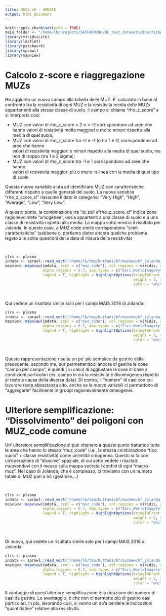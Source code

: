 ```yaml
---
title: MUZS v0 - UPDATE
output: html_document
---
```


```r
knitr::opts_chunk$set(echo = TRUE)
main_folder <- "/home/lb/projects/SATFARMING/BF_test_datasets/Bonifiche_Ferraresi/"
library(viridisLite)
library(leaflet)
library(patchwork)
library(sprawl)
library(mapview)
```

# Calcolo z-score e riaggregazione MUZs

Ho aggiunto un nuovo campo alla tabella delle MUZ. E' calcolato in base al 
  confronto tra la resistività di ogni MUZ e la resistività media delle MUZs
  appartenenti alla stessa classe di suolo. Il campo si chiama "rho_z_score" e 
  si interpreta cosi:
  
  * MUZ con valori di rho_z_score > 2 o < -2 corrispondono ad aree che hanno valori di resistività     molto maggiori o molto minori rispetto alla media di quel suolo; 
  * MUZ con valori di rho_z_score tra -2 e -1 (o tra 1 e 2) corrispondono ad aree che hanno   
    valori di resistività maggiori o minori rispetto alla media di quel suolo, ma non
    di troppo (tra 1 e 2 sigma); 
  * MUZ con valori di rho_z_score tra -1 e 1 corrispondono ad aree che hanno   
    valori di resistività maggiori più o meno in linea con la media di quel tipo di suolo
    
Questa nuova variabile aiuta ad identificare MUZ con caratteristiche differenti 
rispetto a quelle generali del suolo. La nuova variabile "rho_z_score_cl" riassume
il dato in categorie: "Very High", "High", "Average", "Low", "Very Low".

A questo punto, la combinazione tra "id_soil e "rho_z_score_cl" indica zone 
ragionevolmete "omogenee", ossia appartenti a una classe di suolo e a una classe
di resistività rispetto alla media. La mappa sotto mostra il risultato per 
Jolanda. In questo caso, a MUZ code simile corrispondono "simili caratteristiche"
(sebbene ci portiamo dietro ancora qualche problema legato alle solite questioni 
delle data di misura della resistività)

<br>


```r
clrs <- plasma
indata <- sprawl::read_vect("/home/lb/tmp/buttami/bf/muznew/bf_jolanda_muz.gpkg")
mapview::mapview(indata, zcol = c("muz_code"), col.regions = viridis, color = "grey75", lwd = 0.5,
                 alpha.regions = 0.7, map.types = c("Esri.WorldImagery", "OpenStreetMap"),
                 legend = T, highlight = highlightOptions(bringToFront = TRUE, opacity = 1,
                                                          weight = 2, sendToBack = FALSE, 
                                                          color = "white"))@map
```
<br>

Qui vedete un risultato simile solo per i campi MAIS 2018 di Jolanda: 

```r
clrs <- plasma
indata <- sprawl::read_vect("/home/lb/tmp/buttami/bf/muznew/bf_jolanda_muz_maize.gpkg")
mapview::mapview(indata, zcol = c("muz_code"), col.regions = viridis, color = "grey75", lwd = 0.5,
                 alpha.regions = 0.7, map.types = c("Esri.WorldImagery", "OpenStreetMap"),
                 legend = T, highlight = highlightOptions(bringToFront = TRUE, opacity = 1,
                                                          weight = 2, sendToBack = FALSE, 
                                                          color = "white"))@map
```

<br>

Questa rappresentazione risulta un po' più semplice da gestire della precedente, 
secondo me, pur permettendoci ancora di gestire le cose "campo per campo", e quindi (
in caso) di aggiustare le cose in base a condizioni particolari (es. campo in 
cui la resistività é disomogenea rispetto al resto a causa della diversa data). 
Di contro, il "numero" di casi con cui lavorare resta abbastanza alto, anche se
le nuove variabili ci permettono di "aggregarle" facilmente in gruppi ragionevolmente
omeogenei.


# Ulteriore semplificazione: "Dissolvimento" dei poligoni con MUZ_code comune

Un' ultereiore semplificazione si può ottenere a questo punto trattando tutte le
aree che hanno lo stesso "muz_code" (i.e., la stessa combinazione "tipo suolo" + 
classe resistività) come un'entità omogenea. Questo si fa con un'operazione di 
"dissolve" spaziale, di cui sotto vedete i risultati: muovendovi con il mouse 
sulla mappa vedrete i confini di ogni "macro-muz". Nel caso di Jolanda, che 
é complesso, ci troviamo con un numero totale di MUZ pari a 64 (gestibile....)

<br>


```r
clrs <- plasma
indata <- sprawl::read_vect("/home/lb/tmp/buttami/bf/muznew/bf_jolanda_muz_small.gpkg")
mapview::mapview(indata, zcol = c("muz_code"), col.regions = viridis, color = "grey75", lwd = 0.5,
                 alpha.regions = 0.7, map.types = c("Esri.WorldImagery", "OpenStreetMap"),
                 legend = T, highlight = highlightOptions(bringToFront = TRUE, opacity = 1,
                                                          weight = 2, sendToBack = FALSE, 
                                                          color = "white"))@map
```
<br>

Di nuovo, qui vedete un risultato simile solo per i campi MAIS 2018 di Jolanda: 

```r
clrs <- plasma
indata <- sprawl::read_vect("/home/lb/tmp/buttami/bf/muznew/bf_jolanda_muz_small_maize.gpkg")
mapview::mapview(indata, zcol = c("muz_code"), col.regions = viridis, color = "grey75", lwd = 0.5,
                 alpha.regions = 0.7, map.types = c("Esri.WorldImagery", "OpenStreetMap"),
                 legend = T, highlight = highlightOptions(bringToFront = TRUE, opacity = 1,
                                                          weight = 2, sendToBack = FALSE, 
                                                          color = "white"))@map
```

Il vantaggio di quest'ulteriore semplificazione é la riduzione del numero di casi 
da gestire. Lo svantaggio, é che non ci permette più di gestire casi particolari. 
In più, lavorando così, si vanno un po'a perdere le indicazioni "quantitiative"
relative alla resistività.
